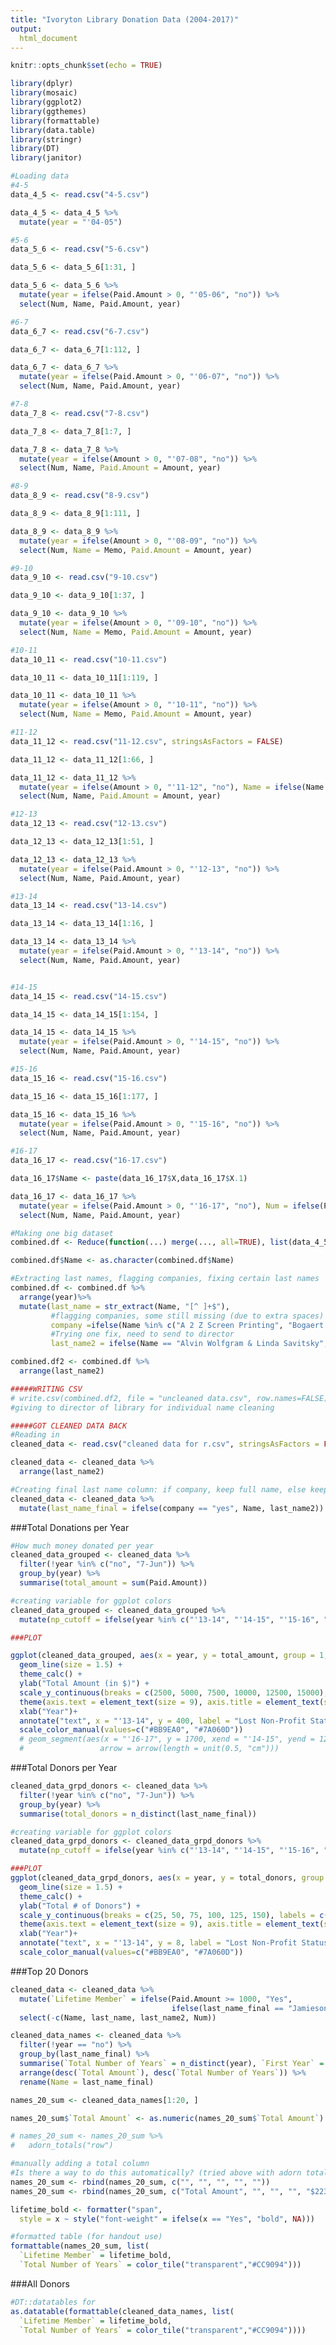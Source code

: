 ```yaml
---
title: "Ivoryton Library Donation Data (2004-2017)"
output: 
  html_document
---
```


```r
knitr::opts_chunk$set(echo = TRUE)

library(dplyr)
library(mosaic)
library(ggplot2)
library(ggthemes)
library(formattable)
library(data.table)
library(stringr)
library(DT)
library(janitor)

```

```r
#Loading data
#4-5
data_4_5 <- read.csv("4-5.csv")

data_4_5 <- data_4_5 %>%
  mutate(year = "'04-05")

#5-6
data_5_6 <- read.csv("5-6.csv")

data_5_6 <- data_5_6[1:31, ]

data_5_6 <- data_5_6 %>%
  mutate(year = ifelse(Paid.Amount > 0, "'05-06", "no")) %>%
  select(Num, Name, Paid.Amount, year)

#6-7 
data_6_7 <- read.csv("6-7.csv")

data_6_7 <- data_6_7[1:112, ]

data_6_7 <- data_6_7 %>%
  mutate(year = ifelse(Paid.Amount > 0, "'06-07", "no")) %>%
  select(Num, Name, Paid.Amount, year)

#7-8
data_7_8 <- read.csv("7-8.csv")

data_7_8 <- data_7_8[1:7, ]

data_7_8 <- data_7_8 %>%
  mutate(year = ifelse(Amount > 0, "'07-08", "no")) %>%
  select(Num, Name, Paid.Amount = Amount, year) 

#8-9
data_8_9 <- read.csv("8-9.csv")

data_8_9 <- data_8_9[1:111, ]

data_8_9 <- data_8_9 %>%
  mutate(year = ifelse(Amount > 0, "'08-09", "no")) %>%
  select(Num, Name = Memo, Paid.Amount = Amount, year)

#9-10
data_9_10 <- read.csv("9-10.csv")

data_9_10 <- data_9_10[1:37, ]

data_9_10 <- data_9_10 %>%
  mutate(year = ifelse(Amount > 0, "'09-10", "no")) %>%
  select(Num, Name = Memo, Paid.Amount = Amount, year)

#10-11
data_10_11 <- read.csv("10-11.csv")

data_10_11 <- data_10_11[1:119, ]

data_10_11 <- data_10_11 %>%
  mutate(year = ifelse(Amount > 0, "'10-11", "no")) %>%
  select(Num, Name = Memo, Paid.Amount = Amount, year)

#11-12
data_11_12 <- read.csv("11-12.csv", stringsAsFactors = FALSE)

data_11_12 <- data_11_12[1:66, ]

data_11_12 <- data_11_12 %>%
  mutate(year = ifelse(Amount > 0, "'11-12", "no"), Name = ifelse(Name == "Misc", Memo, Name)) %>%
  select(Num, Name, Paid.Amount = Amount, year)

#12-13
data_12_13 <- read.csv("12-13.csv")

data_12_13 <- data_12_13[1:51, ]

data_12_13 <- data_12_13 %>%
  mutate(year = ifelse(Paid.Amount > 0, "'12-13", "no")) %>%
  select(Num, Name, Paid.Amount, year)

#13-14
data_13_14 <- read.csv("13-14.csv")

data_13_14 <- data_13_14[1:16, ]

data_13_14 <- data_13_14 %>%
  mutate(year = ifelse(Paid.Amount > 0, "'13-14", "no")) %>%
  select(Num, Name, Paid.Amount, year)


#14-15
data_14_15 <- read.csv("14-15.csv")

data_14_15 <- data_14_15[1:154, ]

data_14_15 <- data_14_15 %>%
  mutate(year = ifelse(Paid.Amount > 0, "'14-15", "no")) %>%
  select(Num, Name, Paid.Amount, year)

#15-16
data_15_16 <- read.csv("15-16.csv")

data_15_16 <- data_15_16[1:177, ]

data_15_16 <- data_15_16 %>%
  mutate(year = ifelse(Paid.Amount > 0, "'15-16", "no")) %>%
  select(Num, Name, Paid.Amount, year)

#16-17
data_16_17 <- read.csv("16-17.csv")

data_16_17$Name <- paste(data_16_17$X,data_16_17$X.1)

data_16_17 <- data_16_17 %>%
  mutate(year = ifelse(Paid.Amount > 0, "'16-17", "no"), Num = ifelse(Paid.Amount <0, "yes", NA)) %>%
  select(Num, Name, Paid.Amount, year)

#Making one big dataset
combined.df <- Reduce(function(...) merge(..., all=TRUE), list(data_4_5, data_5_6, data_6_7, data_7_8, data_8_9, data_9_10, data_10_11, data_11_12, data_12_13, data_13_14, data_14_15, data_15_16, data_16_17))

combined.df$Name <- as.character(combined.df$Name)

#Extracting last names, flagging companies, fixing certain last names
combined.df <- combined.df %>%
  arrange(year)%>%
  mutate(last_name = str_extract(Name, "[^ ]+$"), 
         #flagging companies, some still missing (due to extra spaces)
         company =ifelse(Name %in% c("A 2 Z Screen Printing", "Bogaert Construction", "Essex Hardware Company", "Hilliar<d5>s Foreign Motors", "Triangle Building Assoc.", "Ivoryton Tavern Cafe", "AT&T United Way Giving Campaign", "Essex Vision Center", "Unique Euro Cleaners", "Essex Hardware Company", "Clark Development", "Page-Taft Real Estate", "Essex Financial", "The Paul Foundation", "Foxboro Foundation", "Morris Family Foundation", "Aetna Foundation", "Pfizer Foundation", "Ashleigh's Garden", "Just Give", "Clark Group", "C.P. Burdick and Son, Inc.", "Bogaert Construction Co. Inc.", "Mungo Works of Ivoryton", "Swanton Jewelry", "Tower Lab", "George Penniman Architects LLC", "Shadyhill Nursery", "Mather & Pitts", "Essex Financial Services", "Spa Solutions", "Silva & Sons", "Our Lady of Sorrows", "Essex Wine & Spirits"), "yes", "no"), 
         #Trying one fix, need to send to director
         last_name2 = ifelse(Name == "Alvin Wolfgram & Linda Savitsky", "Wolfgram/Savitsky", last_name))

combined.df2 <- combined.df %>%
  arrange(last_name2)
```

```r
#####WRITING CSV
# write.csv(combined.df2, file = "uncleaned data.csv", row.names=FALSE)
#giving to director of library for individual name cleaning
```

```r
#####GOT CLEANED DATA BACK
#Reading in
cleaned_data <- read.csv("cleaned data for r.csv", stringsAsFactors = FALSE)

cleaned_data <- cleaned_data %>%
  arrange(last_name2)
```

```r
#Creating final last name column: if company, keep full name, else keep fixed last name column
cleaned_data <- cleaned_data %>%
  mutate(last_name_final = ifelse(company == "yes", Name, last_name2))
```

###Total Donations per Year
```r
#How much money donated per year
cleaned_data_grouped <- cleaned_data %>%
  filter(!year %in% c("no", "7-Jun")) %>%
  group_by(year) %>%
  summarise(total_amount = sum(Paid.Amount)) 

#creating variable for ggplot colors
cleaned_data_grouped <- cleaned_data_grouped %>%
  mutate(np_cutoff = ifelse(year %in% c("'13-14", "'14-15", "'15-16", "'16-17"), "var2", "var1"))

###PLOT

ggplot(cleaned_data_grouped, aes(x = year, y = total_amount, group = 1, colour=np_cutoff)) +
  geom_line(size = 1.5) +
  theme_calc() +
  ylab("Total Amount (in $)") +
  scale_y_continuous(breaks = c(2500, 5000, 7500, 10000, 12500, 15000), labels = c("2,500", "5,000", "7,500", "10,000", "12,500", "15,000"))+
  theme(axis.text = element_text(size = 9), axis.title = element_text(size = 12), plot.title = element_text(hjust = 0.5), legend.position = "none") +
  xlab("Year")+
  annotate("text", x = "'13-14", y = 400, label = "Lost Non-Profit Status", fontface =2) +
  scale_color_manual(values=c("#BB9EA0", "#7A060D")) 
  # geom_segment(aes(x = "'16-17", y = 1700, xend = "'14-15", yend = 1200),
  #                 arrow = arrow(length = unit(0.5, "cm")))
```

###Total Donors per Year
```r
cleaned_data_grpd_donors <- cleaned_data %>%
  filter(!year %in% c("no", "7-Jun")) %>%
  group_by(year) %>%
  summarise(total_donors = n_distinct(last_name_final))

#creating variable for ggplot colors
cleaned_data_grpd_donors <- cleaned_data_grpd_donors %>%
  mutate(np_cutoff = ifelse(year %in% c("'13-14", "'14-15", "'15-16", "'16-17"), "var2", "var1"))

###PLOT
ggplot(cleaned_data_grpd_donors, aes(x = year, y = total_donors, group = 1, colour=np_cutoff)) +
  geom_line(size = 1.5) +
  theme_calc() +
  ylab("Total # of Donors") +
  scale_y_continuous(breaks = c(25, 50, 75, 100, 125, 150), labels = c("25", "50", "75", "100", "125", "150"))+
  theme(axis.text = element_text(size = 9), axis.title = element_text(size = 12), plot.title = element_text(hjust = 0.5), legend.position = "none") +
  xlab("Year")+
  annotate("text", x = "'13-14", y = 8, label = "Lost Non-Profit Status", fontface =2) +
  scale_color_manual(values=c("#BB9EA0", "#7A060D")) 
```


###Top 20 Donors
```r
cleaned_data <- cleaned_data %>%
  mutate(`Lifetime Member` = ifelse(Paid.Amount >= 1000, "Yes", 
                                    ifelse(last_name_final == "Jamieson", "Yes", "No"))) %>%
  select(-c(Name, last_name, last_name2, Num))

cleaned_data_names <- cleaned_data %>%
  filter(!year == "no") %>%
  group_by(last_name_final) %>%
  summarise(`Total Number of Years` = n_distinct(year), `First Year` = min(year), `Most Recent Year` = max(year), `Total Amount` = sum(Paid.Amount), `Lifetime Member` = max(`Lifetime Member`)) %>%
  arrange(desc(`Total Amount`), desc(`Total Number of Years`)) %>%
  rename(Name = last_name_final)

names_20_sum <- cleaned_data_names[1:20, ]

names_20_sum$`Total Amount` <- as.numeric(names_20_sum$`Total Amount`)

# names_20_sum <- names_20_sum %>%
#   adorn_totals("row")

#manually adding a total column
#Is there a way to do this automatically? (tried above with adorn totals)
names_20_sum <- rbind(names_20_sum, c("", "", "", "", ""))
names_20_sum <- rbind(names_20_sum, c("Total Amount", "", "", "", "$22311.67", ""))

lifetime_bold <- formatter("span", 
  style = x ~ style("font-weight" = ifelse(x == "Yes", "bold", NA))) 

#formatted table (for handout use)
formattable(names_20_sum, list(
  `Lifetime Member` = lifetime_bold, 
  `Total Number of Years` = color_tile("transparent","#CC9094")))
```

###All Donors
```r
#DT::datatables for 
as.datatable(formattable(cleaned_data_names, list(
  `Lifetime Member` = lifetime_bold, 
  `Total Number of Years` = color_tile("transparent","#CC9094"))))
```

